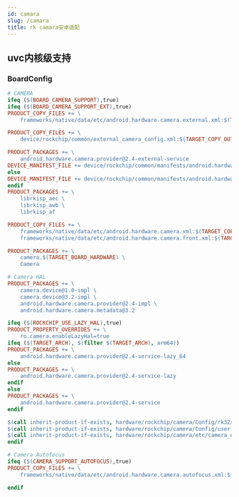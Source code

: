 ```yaml
---
id: camara
slug: /camara
title: rk camara安卓适配
---
```


## uvc内核级支持

### BoardConfig

```makefile
# CAMERA
ifeq ($(BOARD_CAMERA_SUPPORT),true)
ifeq ($(BOARD_CAMERA_SUPPORT_EXT),true)
PRODUCT_COPY_FILES += \
    frameworks/native/data/etc/android.hardware.camera.external.xml:$(TARGET_COPY_OUT_VENDOR)/etc/permissions/android.hardware.camera.external.xml

PRODUCT_COPY_FILES += \
    device/rockchip/common/external_camera_config.xml:$(TARGET_COPY_OUT_VENDOR)/etc/external_camera_config.xml

PRODUCT_PACKAGES += \
    android.hardware.camera.provider@2.4-external-service
DEVICE_MANIFEST_FILE += device/rockchip/common/manifests/android.hardware.camera.provider@2.4-provider.external.xml
else
DEVICE_MANIFEST_FILE += device/rockchip/common/manifests/android.hardware.camera.provider@2.4-provider.legacy.xml
endif
PRODUCT_PACKAGES += \
    librkisp_aec \
    librkisp_awb \
    librkisp_af

PRODUCT_COPY_FILES += \
    frameworks/native/data/etc/android.hardware.camera.xml:$(TARGET_COPY_OUT_VENDOR)/etc/permissions/android.hardware.camera.xml \
    frameworks/native/data/etc/android.hardware.camera.front.xml:$(TARGET_COPY_OUT_VENDOR)/etc/permissions/android.hardware.camera.front.xml

PRODUCT_PACKAGES += \
    camera.$(TARGET_BOARD_HARDWARE) \
    Camera

# Camera HAL
PRODUCT_PACKAGES += \
    camera.device@1.0-impl \
    camera.device@3.2-impl \
    android.hardware.camera.provider@2.4-impl \
    android.hardware.camera.metadata@3.2

ifeq ($(ROCKCHIP_USE_LAZY_HAL),true)
PRODUCT_PROPERTY_OVERRIDES += \
    ro.camera.enableLazyHal=true
ifeq ($(TARGET_ARCH), $(filter $(TARGET_ARCH), arm64))
PRODUCT_PACKAGES += \
    android.hardware.camera.provider@2.4-service-lazy_64
else
PRODUCT_PACKAGES += \
    android.hardware.camera.provider@2.4-service-lazy
endif
else
PRODUCT_PACKAGES += \
    android.hardware.camera.provider@2.4-service
endif

$(call inherit-product-if-exists, hardware/rockchip/camera/Config/rk32xx_camera.mk)
$(call inherit-product-if-exists, hardware/rockchip/camera/Config/user.mk)
$(call inherit-product-if-exists, hardware/rockchip/camera/etc/camera_etc.mk)
endif

# Camera Autofocus
ifeq ($(CAMERA_SUPPORT_AUTOFOCUS),true)
PRODUCT_COPY_FILES += \
    frameworks/native/data/etc/android.hardware.camera.autofocus.xml:$(TARGET_COPY_OUT_VENDOR)/etc/permissions/android.hardware.camera.autofocus.xml \

endif
```

